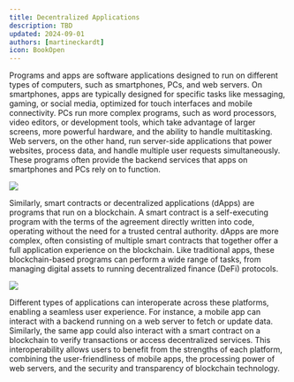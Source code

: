 ```yaml
---
title: Decentralized Applications
description: TBD
updated: 2024-09-01
authors: [martineckardt]
icon: BookOpen
---
```


Programs and apps are software applications designed to run on different types of computers, such as smartphones, PCs, and web servers. On smartphones, apps are typically designed for specific tasks like messaging, gaming, or social media, optimized for touch interfaces and mobile connectivity. PCs run more complex programs, such as word processors, video editors, or development tools, which take advantage of larger screens, more powerful hardware, and the ability to handle multitasking. Web servers, on the other hand, run server-side applications that power websites, process data, and handle multiple user requests simultaneously. These programs often provide the backend services that apps on smartphones and PCs rely on to function.

![](/common-images/blockchain-basics/decentralized-computer/decentralized-applications.png)

Similarly, smart contracts or decentralized applications (dApps) are programs that run on a blockchain. A smart contract is a self-executing program with the terms of the agreement directly written into code, operating without the need for a trusted central authority. dApps are more complex, often consisting of multiple smart contracts that together offer a full application experience on the blockchain. Like traditional apps, these blockchain-based programs can perform a wide range of tasks, from managing digital assets to running decentralized finance (DeFi) protocols.

![](/common-images/blockchain-basics/decentralized-computer/decentralized-applications-connected.png)

Different types of applications can interoperate across these platforms, enabling a seamless user experience. For instance, a mobile app can interact with a backend running on a web server to fetch or update data. Similarly, the same app could also interact with a smart contract on a blockchain to verify transactions or access decentralized services. This interoperability allows users to benefit from the strengths of each platform, combining the user-friendliness of mobile apps, the processing power of web servers, and the security and transparency of blockchain technology.